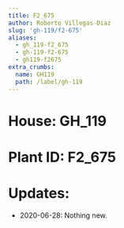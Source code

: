 ```yaml
---
title: F2_675
author: Roberto Villegas-Diaz
slug: 'gh-119/f2-675'
aliases:
  - gh_119-f2_675
  - gh-119-f2-675
  - gh119-f2675
extra_crumbs:
  name: GH119
  path: /label/gh-119
---
```


# **House**: GH_119
# **Plant ID**: F2_675
# **Updates**: 
 - 2020-06-28: Nothing new.
